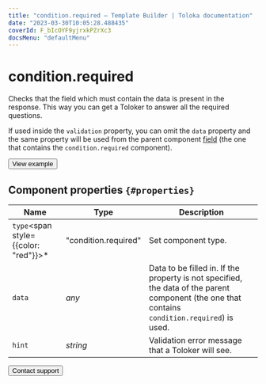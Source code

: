 ```yaml
---
title: "condition.required — Template Builder | Toloka documentation"
date: "2023-03-30T10:05:28.488435"
coverId: F_bIcOYF9yjrxkPZrXc3
docsMenu: "defaultMenu"
---
```


# condition.required

Checks that the field which must contain the data is present in the response. This way you can get a Toloker to answer all the required questions.

If used inside the `validation` property, you can omit the `data` property and the same property will be used from the parent component [field](/docs/template-builder/reference/fields) (the one that contains the `condition.required` component).

<Button view="defaultInverse" size="l" type="link" url="https://ya.cc/t/td7VbsVy3tweoh">View example</Button>

## Component properties `{#properties}`

**Name** | **Type** | **Description**
----- | ----- | -----
`type`<span style={{color: "red"}}>\*</span> | "condition.required" | Set component type.
`data` | _any_ | Data to be filled in. If the property is not specified, the data of the parent component (the one that contains `condition.required`) is used.
`hint` | _string_ | Validation error message that a Toloker will see.

<Button view="defaultInverse" size="l" type="link" url="/docs/guide/troubleshooting/support?form-source=template-builder-reference-condition-required">Contact support</Button>